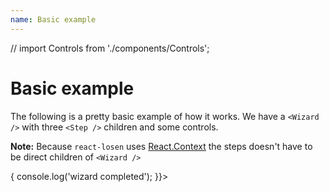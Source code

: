 ```yaml
---
name: Basic example
---
```


// import Controls from './components/Controls';

# Basic example

The following is a pretty basic example of how it works. We have a `<Wizard />` with three `<Step />` children and some controls.

**Note:** Because `react-losen` uses [React.Context](https://reactjs.org/docs/context.html) the steps doesn't have to be direct children of `<Wizard />`

<Playground>
  <div className="tc">
    <Wizard
      onComplete={() => {
        console.log('wizard completed');
      }}>
      <Step name="first">
        <Emoji className="f-headline lh-copy" emoji="☝️" />
      </Step>
      <Step name="second">
        <Emoji className="f-headline lh-copy" emoji="✌️" />
      </Step>
      <Step name="third">
        <Emoji className="f-headline lh-copy" emoji="🤟" />
      </Step>
      <Controls />
    </Wizard>
  </div>
</Playground>
